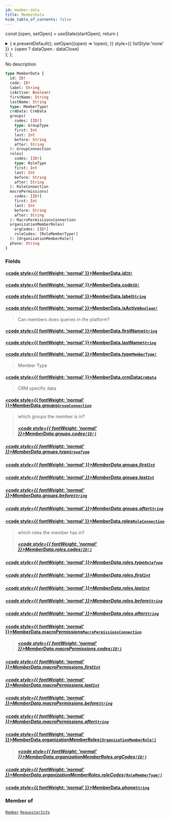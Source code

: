 ```yaml
---
id: member-data
title: MemberData
hide_table_of_contents: false
---
```






const [open, setOpen] = useState(startOpen);
return (
<details {...(open ? { open: true } : {})} className="details" style={{ border:'none', boxShadow:'none', background:'var(--ifm-background-color)' }}>
<summary
onClick={(e) => {
e.preventDefault();
setOpen((open) => !open);
}}
style={{ listStyle:'none' }} >
{open ? dataOpen : dataClose}
</summary>
{open && children}
</details>
);
};

No description

```graphql
type MemberData {
  id: ID!
  code: ID!
  label: String
  isActive: Boolean!
  firstName: String
  lastName: String
  type: MemberType!
  crmData: CrmData
  groups(
    codes: [ID!]
    type: GroupType
    first: Int
    last: Int
    before: String
    after: String
  ): GroupConnection
  roles(
    codes: [ID!]
    type: RoleType
    first: Int
    last: Int
    before: String
    after: String
  ): RoleConnection
  macroPermissions(
    codes: [ID!]
    first: Int
    last: Int
    before: String
    after: String
  ): MacroPermissionsConnection
  organizationMemberRoles(
    orgCodes: [ID!]
    roleCodes: [RoleMemberType!]
  ): [OrganizationMemberRole!]
  phone: String
}
```

### Fields

#### [<code style={{ fontWeight: 'normal' }}>MemberData.<b>id</b></code>](#)<Bullet />[`ID!`](/api/scalars/id) <Badge class="badge badge--secondary" text="non-null"/> <Badge class="badge badge--secondary" text="scalar"/>

>

#### [<code style={{ fontWeight: 'normal' }}>MemberData.<b>code</b></code>](#)<Bullet />[`ID!`](/api/scalars/id) <Badge class="badge badge--secondary" text="non-null"/> <Badge class="badge badge--secondary" text="scalar"/>

>

#### [<code style={{ fontWeight: 'normal' }}>MemberData.<b>label</b></code>](#)<Bullet />[`String`](/api/scalars/string) <Badge class="badge badge--secondary" text="scalar"/>

>

#### [<code style={{ fontWeight: 'normal' }}>MemberData.<b>isActive</b></code>](#)<Bullet />[`Boolean!`](/api/scalars/boolean) <Badge class="badge badge--secondary" text="non-null"/> <Badge class="badge badge--secondary" text="scalar"/>

> Can members does queries in the platform?

#### [<code style={{ fontWeight: 'normal' }}>MemberData.<b>firstName</b></code>](#)<Bullet />[`String`](/api/scalars/string) <Badge class="badge badge--secondary" text="scalar"/>

>

#### [<code style={{ fontWeight: 'normal' }}>MemberData.<b>lastName</b></code>](#)<Bullet />[`String`](/api/scalars/string) <Badge class="badge badge--secondary" text="scalar"/>

>

#### [<code style={{ fontWeight: 'normal' }}>MemberData.<b>type</b></code>](#)<Bullet />[`MemberType!`](/api/enums/member-type) <Badge class="badge badge--secondary" text="non-null"/> <Badge class="badge badge--secondary" text="enum"/>

> Member Type

#### [<code style={{ fontWeight: 'normal' }}>MemberData.<b>crmData</b></code>](#)<Bullet />[`CrmData`](/api/objects/crm-data) <Badge class="badge badge--secondary" text="object"/>

> CRM specific data

#### [<code style={{ fontWeight: 'normal' }}>MemberData.<b>groups</b></code>](#)<Bullet />[`GroupConnection`](/api/objects/group-connection) <Badge class="badge badge--secondary" text="object"/>

> which groups the member is in?
>
> ##### [<code style={{ fontWeight: 'normal' }}>MemberData.groups.<b>codes</b></code>](#)<Bullet />[`[ID!]`](/api/scalars/id) <Badge class="badge badge--secondary" text="list"/> <Badge class="badge badge--secondary" text="scalar"/>

##### [<code style={{ fontWeight: 'normal' }}>MemberData.groups.<b>type</b></code>](#)<Bullet />[`GroupType`](/api/enums/group-type) <Badge class="badge badge--secondary" text="enum"/>

>

##### [<code style={{ fontWeight: 'normal' }}>MemberData.groups.<b>first</b></code>](#)<Bullet />[`Int`](/api/scalars/int) <Badge class="badge badge--secondary" text="scalar"/>

>

##### [<code style={{ fontWeight: 'normal' }}>MemberData.groups.<b>last</b></code>](#)<Bullet />[`Int`](/api/scalars/int) <Badge class="badge badge--secondary" text="scalar"/>

>

##### [<code style={{ fontWeight: 'normal' }}>MemberData.groups.<b>before</b></code>](#)<Bullet />[`String`](/api/scalars/string) <Badge class="badge badge--secondary" text="scalar"/>

>

##### [<code style={{ fontWeight: 'normal' }}>MemberData.groups.<b>after</b></code>](#)<Bullet />[`String`](/api/scalars/string) <Badge class="badge badge--secondary" text="scalar"/>

>

#### [<code style={{ fontWeight: 'normal' }}>MemberData.<b>roles</b></code>](#)<Bullet />[`RoleConnection`](/api/objects/role-connection) <Badge class="badge badge--secondary" text="object"/>

> which roles the member has in?
>
> ##### [<code style={{ fontWeight: 'normal' }}>MemberData.roles.<b>codes</b></code>](#)<Bullet />[`[ID!]`](/api/scalars/id) <Badge class="badge badge--secondary" text="list"/> <Badge class="badge badge--secondary" text="scalar"/>

##### [<code style={{ fontWeight: 'normal' }}>MemberData.roles.<b>type</b></code>](#)<Bullet />[`RoleType`](/api/enums/role-type) <Badge class="badge badge--secondary" text="enum"/>

>

##### [<code style={{ fontWeight: 'normal' }}>MemberData.roles.<b>first</b></code>](#)<Bullet />[`Int`](/api/scalars/int) <Badge class="badge badge--secondary" text="scalar"/>

>

##### [<code style={{ fontWeight: 'normal' }}>MemberData.roles.<b>last</b></code>](#)<Bullet />[`Int`](/api/scalars/int) <Badge class="badge badge--secondary" text="scalar"/>

>

##### [<code style={{ fontWeight: 'normal' }}>MemberData.roles.<b>before</b></code>](#)<Bullet />[`String`](/api/scalars/string) <Badge class="badge badge--secondary" text="scalar"/>

>

##### [<code style={{ fontWeight: 'normal' }}>MemberData.roles.<b>after</b></code>](#)<Bullet />[`String`](/api/scalars/string) <Badge class="badge badge--secondary" text="scalar"/>

>

#### [<code style={{ fontWeight: 'normal' }}>MemberData.<b>macroPermissions</b></code>](#)<Bullet />[`MacroPermissionsConnection`](/api/objects/macro-permissions-connection) <Badge class="badge badge--secondary" text="object"/>

> ##### [<code style={{ fontWeight: 'normal' }}>MemberData.macroPermissions.<b>codes</b></code>](#)<Bullet />[`[ID!]`](/api/scalars/id) <Badge class="badge badge--secondary" text="list"/> <Badge class="badge badge--secondary" text="scalar"/>

##### [<code style={{ fontWeight: 'normal' }}>MemberData.macroPermissions.<b>first</b></code>](#)<Bullet />[`Int`](/api/scalars/int) <Badge class="badge badge--secondary" text="scalar"/>

>

##### [<code style={{ fontWeight: 'normal' }}>MemberData.macroPermissions.<b>last</b></code>](#)<Bullet />[`Int`](/api/scalars/int) <Badge class="badge badge--secondary" text="scalar"/>

>

##### [<code style={{ fontWeight: 'normal' }}>MemberData.macroPermissions.<b>before</b></code>](#)<Bullet />[`String`](/api/scalars/string) <Badge class="badge badge--secondary" text="scalar"/>

>

##### [<code style={{ fontWeight: 'normal' }}>MemberData.macroPermissions.<b>after</b></code>](#)<Bullet />[`String`](/api/scalars/string) <Badge class="badge badge--secondary" text="scalar"/>

>

#### [<code style={{ fontWeight: 'normal' }}>MemberData.<b>organizationMemberRoles</b></code>](#)<Bullet />[`[OrganizationMemberRole!]`](/api/objects/organization-member-role) <Badge class="badge badge--secondary" text="list"/> <Badge class="badge badge--secondary" text="object"/>

> ##### [<code style={{ fontWeight: 'normal' }}>MemberData.organizationMemberRoles.<b>orgCodes</b></code>](#)<Bullet />[`[ID!]`](/api/scalars/id) <Badge class="badge badge--secondary" text="list"/> <Badge class="badge badge--secondary" text="scalar"/>

##### [<code style={{ fontWeight: 'normal' }}>MemberData.organizationMemberRoles.<b>roleCodes</b></code>](#)<Bullet />[`[RoleMemberType!]`](/api/enums/role-member-type) <Badge class="badge badge--secondary" text="list"/> <Badge class="badge badge--secondary" text="enum"/>

>

#### [<code style={{ fontWeight: 'normal' }}>MemberData.<b>phone</b></code>](#)<Bullet />[`String`](/api/scalars/string) <Badge class="badge badge--secondary" text="scalar"/>

>

### Member of

[`Member`](/api/objects/member) <Badge class="badge badge--secondary" text="object"/><Bullet />[`RequesterInfo`](/api/objects/requester-info) <Badge class="badge badge--secondary" text="object"/>
